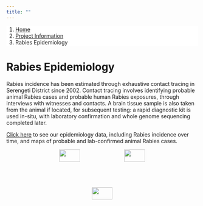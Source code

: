 ```yaml
---
title: ""
---
```


<ol class="breadcrumb" style="background-color:white;">
  <li class="breadcrumb-item"><a href="index.html">Home</a></li>
  <li class="breadcrumb-item"><a href="about_overview.html">Project Information</a></li>
  <li class="breadcrumb-item active">Rabies Epidemiology</li>
</ol>

# Rabies Epidemiology  
  
Rabies incidence has been estimated through exhaustive contact tracing in Serengeti District since 2002. Contact tracing involves identifying probable animal Rabies cases and probable human Rabies exposures, through interviews with witnesses and contacts. A brain tissue sample is also taken from the animal if located, for subsequent testing: a rapid diagnostic kit is used in-situ, with laboratory confirmation and whole genome sequencing completed later.  
  
[Click here](data_epi.html) to see our epidemiology data, including Rabies incidence over time, and maps of probable and lab-confirmed animal Rabies cases.  
  
<center>
<div style="height: 300px; width: 100%; object-fit: contain;">
<img src="img/epi_1.png" style="display: inline-block; margin-left: auto; margin-right: auto; max-height:300px; width: 33%;"/>
<img src="img/epi_2.png" style="display: inline-block; margin-left: auto; margin-right: auto; max-height:300px; width: 33%;"/>
<img src="img/epi_3.jpg" style="display: inline-block; margin-left: auto; margin-right: auto; max-height:300px; width: 33%;"/>
</div>
</center>